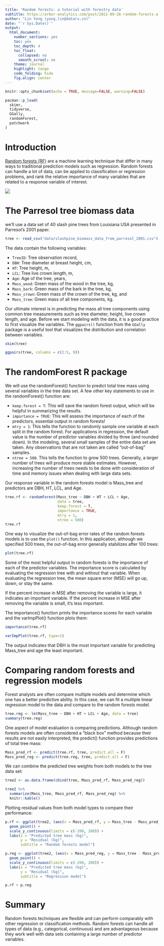 ```yaml
---
title: 'Random forests: a tutorial with forestry data'
subtitle: https://arbor-analytics.com/post/2021-09-26-random-forests-a-tutorial-with-forestry-data/
author: "Lin Yong (yong.lin@datarx.cn)"
date: "`r Sys.Date()`"
output:
  html_document:
    number_sections: yes
    toc: yes
    toc_depth: 4
    toc_float:
      collapsed: no
      smooth_scrool: no
    theme: journal
    highlight: tango
    code_folding: hide
    fig.align: center
---
```


```r
knitr::opts_chunk$set(echo = TRUE, message=FALSE, warning=FALSE)

pacman::p_load(
  skimr,
  tidyverse,
  GGally,
  randomForest,
  patchwork
)
```

# Introduction

[Random forests (RF)](https://arbor-analytics.com/post/random-forests-in-a-nutshell/) are a machine learning technique that differ in many ways to traditional prediction models such as regression. Random forests can handle a lot of data, can be applied to classification or regression problems, and rank the relative importance of many variables that are related to a response variable of interest.

![](https://arbor-analytics.com/post/2021-09-26-random-forests-a-tutorial-with-forestry-data/bootstrap_rf.png)

# The Parresol tree biomass data

we’ll use a data set of 40 slash pine trees from Louisiana USA presented in Parresol’s 2001 paper.

```r
tree <- read_csv("data/slashpine_biomass_data_from_parresol_2001.csv")
```

The data contain the following variables:

- `TreeID`: Tree observation record,
- `DBH`: Tree diameter at breast height, cm,
- `HT`: Tree height, m,
- `LCL`: Tree live crown length, m,
- `Age`: Age of the tree, years,
- `Mass_wood`: Green mass of the wood in the tree, kg,
- `Mass_bark`: Green mass of the bark in the tree, kg,
- `Mass_crown`: Green mass of the crown of the tree, kg, and
- `Mass_tree`: Green mass of all tree components, kg.

Our ultimate interest is in predicting the mass all tree components using common tree measurements such as tree diameter, height, live crown length, and age. Before we start modeling with the data, it is a good practice to first visualize the variables. The `ggpairs()` function from the `GGally` package is a useful tool that visualizes the distribution and correlation between variables.

```r
skim(tree)

ggpairs(tree, columns = c(2:5, 9))
```

# The randomForest R package

We will use the randomForest() function to predict total tree mass using several variables in the tree data set. A few other key statements to use in the randomForest() function are:

  - `keep.forest = T`: This will save the random forest output, which will be helpful in summarizing the results.
  - `importance = TRUE`: This will assess the importance of each of the predictors, essential output in random forests!
  - `mtry = 1`: This tells the function to randomly sample one variable at each split in the random forest. For applications in regression, the default value is the number of predictor variables divided by three (and rounded down). In the modeling, several small samples of the entire data set are taken. Any observations that are not taken are called “out-of-bag” samples.
  - `ntree = 500`. This tells the function to grow 500 trees. Generally, a larger number of trees will produce more stable estimates. However, increasing the number of trees needs to be done with consideration of time and memory issues when dealing with large data sets.

Our response variable in the random forests model is Mass_tree and predictors are DBH, HT, LCL, and Age.

```r
tree.rf <- randomForest(Mass_tree ~ DBH + HT + LCL + Age,
                        data = tree,
                        keep.forest = T,
                        importance = TRUE, 
                        mtry = 1,
                        ntree = 500)
tree.rf
```

One way to visualize the out-of-bag error rates of the random forests models is to use the `plot()` function. In this application, although we specified 500 trees, the out-of-bag error generally stabilizes after 100 trees:

```r
plot(tree.rf)
```

Some of the most helpful output in random forests is the importance of each of the predictor variables. The importance score is calculated by evaluating the regression tree with and without that variable. When evaluating the regression tree, the mean square error (MSE) will go up, down, or stay the same.

If the percent increase in MSE after removing the variable is large, it indicates an important variable. If the percent increase in MSE after removing the variable is small, it’s less important.

The importance() function prints the importance scores for each variable and the varImpPlot() function plots them:

```r
importance(tree.rf)

varImpPlot(tree.rf, type=1)
```

The output indicates that DBH is the most important variable for predicting Mass_tree and age the least important.


# Comparing random forests and regression models

Forest analysts are often compare multiple models and determine which one has a better predictive ability. In this case, we can fit a multiple linear regression model to the data and compare to the random forests model.

```r
tree.reg <- lm(Mass_tree ~ DBH + HT + LCL + Age, data = tree)
summary(tree.reg)
```

One aspect of model evaluation is comparing predictions. Although random forests models are often considered a “black box” method because their results are not easily interpreted, the predict() function provides predictions of total tree mass:

```r
Mass_pred_rf <- predict(tree.rf, tree, predict.all = F)
Mass_pred_reg <- predict(tree.reg, tree, predict.all = F)
```

We can combine the predicted tree weights from both models to the tree data set:

```r
tree2 <- as.data.frame(cbind(tree, Mass_pred_rf, Mass_pred_reg))

tree2 %>% 
  summarize(Mass_tree, Mass_pred_rf, Mass_pred_reg) %>% 
  knitr::kable()
```


Plotting residual values from both model types to compare their performance:

```r
p.rf <- ggplot(tree2, (aes(x = Mass_pred_rf, y = Mass_tree - Mass_pred_rf))) +
  geom_point() + 
  scale_y_continuous(limits = c(-200, 200)) +
  labs(x = "Predicted tree mass (kg)",
       y = "Residual (kg)",
       subtitle = "Random forests model") 

p.reg <- ggplot(tree2, (aes(x = Mass_pred_reg, y = Mass_tree - Mass_pred_reg))) +
  geom_point() + 
  scale_y_continuous(limits = c(-200, 200)) +
  labs(x = "Predicted tree mass (kg)",
       y = "Residual (kg)",
       subtitle = "Regression model") 

p.rf + p.reg
```

# Summary

Random forests techniques are flexible and can perform comparably with other regression or classification methods. Random forests can handle all types of data (e.g., categorical, continuous) and are advantageous because they work well with data sets containing a large number of predictor variables. 

